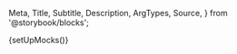   Meta,
  Title,
  Subtitle,
  Description,
  ArgTypes,
  Source,
} from '@storybook/blocks';

{setUpMocks()}

<Meta
  title="Modular Checkout/Checkout Wrapper"
  Components="justifi-checkout-wrapper"
  of={JustifiCheckoutWrapper}
/>

<Title />

---

Component to be used as a container for the checkout sub components. It handles tokenization of payment methods, billing information, insurance and submission of the checkout form.
It also provides a way to save the payment method for future use.

These sub components can be added to the checkout wrapper:

Required for checkout completion (at least one of these is needed):

- [`justifi-card-form`](/docs/modular-checkout-card-form--docs)
- [`justifi-bank-account-form`](/docs/modular-checkout-bank-account-form--docs)
- [`justifi-saved-payment-methods`](/docs/modular-checkout-saved-payment-methods--docs)
- [`justifi-sezzle-payment-method`](/docs/modular-checkout-sezzle-payment-method--docs)

Optional components that can be used:

- [`justifi-checkout-summary`](/docs/modular-checkout-summary--docs)
- [`justifi-insurance-form`](/docs/modular-checkout-summary--docs)
- [`justifi-billing-form`](/docs/modular-checkout-billing-form--docs)
- [`justifi-postal-code-form`](/docs/modular-checkout-postal-code-form--docs)

# Index

---

- [Props, events and methods](#props-events-and-methods)
- [Authorization](#authorization)
- [Events usage](#events-usage)
- [Example usage](#example-usage)

# Props, events and methods

---

<ArgTypes exclude={['Theme', 'slot']} />

# Authorization

---

<p>
  Authorization is performed by passing a web component token as{' '}
  <code>auth-token</code>.
</p>
<ul>
  <li>
    <strong>Web Component Token</strong>: These tokens are generated by your
    backend services using the [Web Component Tokens
    API](https://docs.justifi.tech/api-spec#tag/Web-Component-Tokens/operation/CreateWebComponentToken).
    Each token can be scoped to perform a set number of actions and is active
    for 60 minutes. When creating a web component token for this specific
    component you'll need to use the role: `read:account:account_id` or
    `write:account:account_id`. Make sure the value for `account_id` matches the
    prop you also pass separately.
  </li>
</ul>

# Example Usage

---

<ComponentBox>
  <justifi-checkout-wrapper
    account-id="acc_123"
    auth-token="123abc"
    checkout-id="cho_123"
    save-payment-method="true"
  >
    <justifi-card-form />
    <button
      id="submit-button"
      style={{
        marginTop: '30px',
        padding: '0px 30px',
        color: 'white',
        border: 'none',
        borderRadius: '5px',
      }}
    >
      Submit Checkout
    </button>
  </justifi-checkout-wrapper>
</ComponentBox>

---

<Source dark language="html" code={codeExample} />
